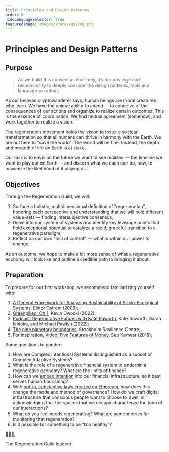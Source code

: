 ```yaml
---
title: Principles and Design Patterns
order: 6
hideLanguageSelector: true
featuredImage: images/shares/giving.png
---
```


# Principles and Design Patterns

## Purpose

> As we build this consensus economy, it’s our privilege and responsibility to deeply consider the design patterns, tools and language we adopt.

As our beloved cryptowanderer says, human beings are moral creatures who learn. We have the unique ability to *intend* — to conceive of the consequences of our actions and organize to realize certain outcomes. This is the essence of coordination. We find mutual agreement (somehow), and work together to realize a vision. 

The regeneration movement holds the vision to foster a societal transformation so that all humans can thrive in harmony with the Earth. We are not here to "save the world". The world will be fine. Instead, the depth and breadth of life on Earth is at stake.

Our task is to envision the future we want to see realized — the timeline we want to play out on Earth — and discern what we each can do, now, to maximize the likelihood of it playing out.

## Objectives

Through the Regeneration Guild, we will: 

1. Surface a holistic, multidimensional definition of "regeneration", honoring each perspective and understanding that we will hold different value-sets — finding intersubjective consensus,
2. Delve into our system of systems and identify key leverage points that hold exceptional potential to catalyze a rapid, graceful transition to a regenerative paradigm,
3. Reflect on our own "loci of control" — what is within our power to change.

As an outcome, we hope to make a bit more sense of what a regenerative economy will look like and outline a credible path to bringing it about. 

## Preparation

To prepare for our first workshop, we recommend familiarizing yourself with:

1. [A General Framework for Analyzing Sustainability of Socio-Ecological Systems](https://www.semanticscholar.org/paper/A-General-Framework-for-Analyzing-Sustainability-of-Ostrom/39c3a529768cd7fe77e178cae10377085c84cfc8), Elinor Ostrom (2009);
2. [Greenpilled: Ch 1](https://greenpill.party/preview.pdf), Kevin Owocki (2022);
3. [Podcast: Regenerative Futures with Kate Raworth](https://www.flourish-book.com/flourishsystemschange-podcast/regenerative-futures), Kate Raworth, Sarah Ichioka, and Michael Pawlyn (2022);
4. [The nine planetary boundaries](https://www.stockholmresilience.org/research/planetary-boundaries/the-nine-planetary-boundaries.html), Stockholm Resilience Centre;
5. For inspiration, [Video: Five Features of Money](https://www.youtube.com/watch?v=rAL3L4-7r0M), Sep Kamvar (2018);

Some questions to ponder:

1. How are Complex Intentional Systems distinguished as a subset of Complex Adaptive Systems?
2. What is the role of a regenerative financial system to underpin a regenerative economy? What are the limits of finance?
3. How can we [embed intention](https://hackernoon.com/policy-proposals-for-crypto-protocols-to-make-them-less-dystopic-and-more-inclusive) into our financial infrastructure, so it best serves human flourishing?
4. With [opt-in, substantive laws created on Ethereum](/learn/module-1/dreamers/#learning-the-language), how does this change the mode and method of governance? How do we craft digital infrastructure that conscious people want to choose to dwell in, acknowledging that the spaces that we occupy characterize the tone of our interactions?
5. What do you feel needs regenerating? What are some metrics for monitoring that regeneration?
6. Is it possible for something to be "too healthy"?

🙏🌱💚,

The Regeneration Guild leaders
